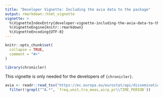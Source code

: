 ```yaml
---
title: "Developer Vignette: Including the avia data to the package"
output: rmarkdown::html_vignette
vignette: >
  %\VignetteIndexEntry{developer-vignette-including-the-avia-data-to-the-package}
  %\VignetteEngine{knitr::rmarkdown}
  %\VignetteEncoding{UTF-8}
---
```


```r
knitr::opts_chunk$set(
  collapse = TRUE,
  comment = "#>"
)
```

```r
library(chronicler)
```

<!-- WARNING - This vignette is generated by {fusen} from dev/z-save_avia.Rmd: do not edit by hand -->

This vignette is only needed for the developers of `{chronicler}`.


```r
avia <- readr::read_tsv("https://ec.europa.eu/eurostat/api/dissemination/sdmx/2.1/data/avia_par_lu?format=tsv&compressed=false") %>%
  filter(!grepl("^A.*", `freq,unit,tra_meas,airp_pr\\TIME_PERIOD`))
```

